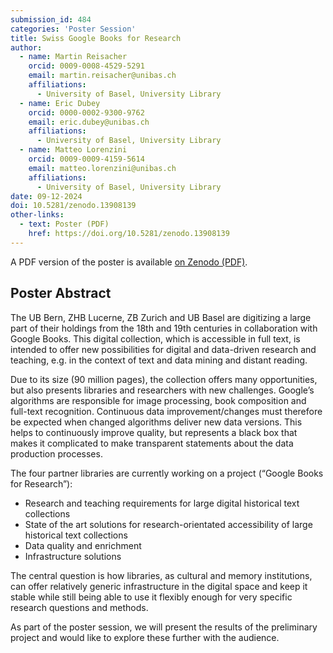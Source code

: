 ```yaml
---
submission_id: 484
categories: 'Poster Session'
title: Swiss Google Books for Research
author:
  - name: Martin Reisacher
    orcid: 0009-0008-4529-5291
    email: martin.reisacher@unibas.ch
    affiliations:
      - University of Basel, University Library
  - name: Eric Dubey
    orcid: 0000-0002-9300-9762
    email: eric.dubey@unibas.ch
    affiliations:
      - University of Basel, University Library
  - name: Matteo Lorenzini
    orcid: 0009-0009-4159-5614
    email: matteo.lorenzini@unibas.ch
    affiliations:
      - University of Basel, University Library
date: 09-12-2024
doi: 10.5281/zenodo.13908139
other-links:
  - text: Poster (PDF)
    href: https://doi.org/10.5281/zenodo.13908139
---
```


::: {.callout-note appearance="simple" icon=false}

A PDF version of the poster is available [on Zenodo (PDF)](https://zenodo.org/records/13908139/files/484_DigiHistCH24_SwissGoogleBooks_Poster.pdf).

:::

## Poster Abstract

The UB Bern, ZHB Lucerne, ZB Zurich and UB Basel are digitizing a large part of their holdings from the 18th and 19th centuries in collaboration with Google Books. This digital collection, which is accessible in full text, is intended to offer new possibilities for digital and data-driven research and teaching, e.g. in the context of text and data mining and distant reading.

Due to its size (90 million pages), the collection offers many opportunities, but also presents libraries and researchers with new challenges. Google's algorithms are responsible for image processing, book composition and full-text recognition. Continuous data improvement/changes must therefore be expected when changed algorithms deliver new data versions. This helps to continuously improve quality, but represents a black box that makes it complicated to make transparent statements about the data production processes.

The four partner libraries are currently working on a project (“Google Books for Research”):

* Research and teaching requirements for large digital historical text collections
* State of the art solutions for research-orientated accessibility of large historical text collections
* Data quality and enrichment
* Infrastructure solutions

The central question is how libraries, as cultural and memory institutions, can offer relatively generic infrastructure in the digital space and keep it stable while still being able to use it flexibly enough for very specific research questions and methods.

As part of the poster session, we will present the results of the preliminary project and would like to explore these further with the audience.
